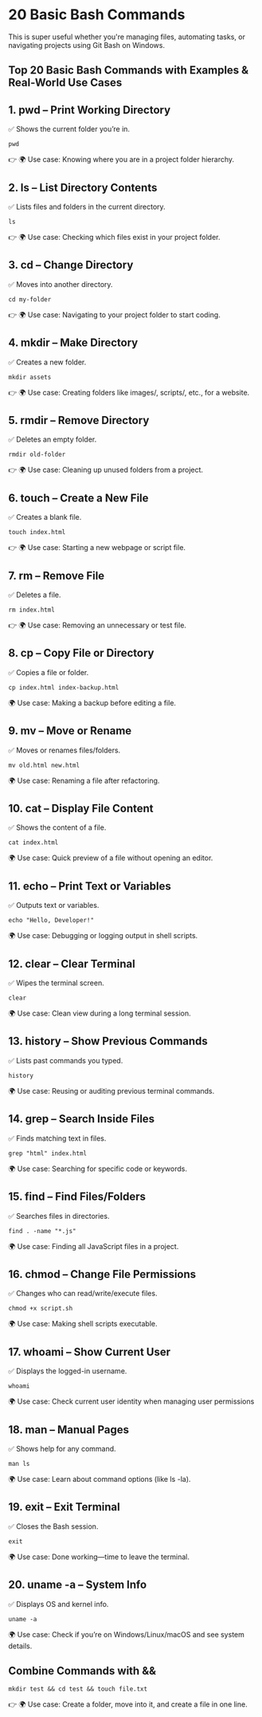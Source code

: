 # 20 Basic Bash Commands

This is super useful whether you're managing files, automating tasks, or navigating projects using Git Bash on Windows.

## Top 20 Basic Bash Commands with Examples & Real-World Use Cases

## 1. pwd – Print Working Directory

✅ Shows the current folder you’re in.

```
pwd
```

👉 🌍 Use case: Knowing where you are in a project folder hierarchy.

## 2. ls – List Directory Contents

✅ Lists files and folders in the current directory.

```
ls
```

👉 🌍 Use case: Checking which files exist in your project folder.

## 3. cd – Change Directory

✅ Moves into another directory.

```
cd my-folder
```

👉 🌍 Use case: Navigating to your project folder to start coding.

## 4. mkdir – Make Directory

✅ Creates a new folder.

```
mkdir assets
```

👉 🌍 Use case: Creating folders like images/, scripts/, etc., for a website.

## 5. rmdir – Remove Directory

✅ Deletes an empty folder.

```
rmdir old-folder
```

👉 🌍 Use case: Cleaning up unused folders from a project.

## 6. touch – Create a New File

✅ Creates a blank file.

```
touch index.html
```

👉 🌍 Use case: Starting a new webpage or script file.

## 7. rm – Remove File

✅ Deletes a file.

```
rm index.html
```

👉 🌍 Use case: Removing an unnecessary or test file.

## 8. cp – Copy File or Directory

✅ Copies a file or folder.

```
cp index.html index-backup.html
```

🌍 Use case: Making a backup before editing a file.

## 9. mv – Move or Rename

✅ Moves or renames files/folders.

```
mv old.html new.html
```

🌍 Use case: Renaming a file after refactoring.

## 10. cat – Display File Content

✅ Shows the content of a file.

```
cat index.html
```

🌍 Use case: Quick preview of a file without opening an editor.

## 11. echo – Print Text or Variables

✅ Outputs text or variables.

```
echo "Hello, Developer!"

```

🌍 Use case: Debugging or logging output in shell scripts.

## 12. clear – Clear Terminal

✅ Wipes the terminal screen.

```
clear
```

🌍 Use case: Clean view during a long terminal session.

## 13. history – Show Previous Commands

✅ Lists past commands you typed.

```
history
```

🌍 Use case: Reusing or auditing previous terminal commands.

## 14. grep – Search Inside Files

✅ Finds matching text in files.

```
grep "html" index.html
```

🌍 Use case: Searching for specific code or keywords.

## 15. find – Find Files/Folders

✅ Searches files in directories.

```
find . -name "*.js"
```

🌍 Use case: Finding all JavaScript files in a project.

## 16. chmod – Change File Permissions

✅ Changes who can read/write/execute files.

```
chmod +x script.sh
```

🌍 Use case: Making shell scripts executable.

## 17. whoami – Show Current User

✅ Displays the logged-in username.

```
whoami
```

🌍 Use case: Check current user identity when managing user permissions

## 18. man – Manual Pages

✅ Shows help for any command.

```
man ls
```

🌍 Use case: Learn about command options (like ls -la).

## 19. exit – Exit Terminal

✅ Closes the Bash session.

```
exit
```

🌍 Use case: Done working—time to leave the terminal.

## 20. uname -a – System Info

✅ Displays OS and kernel info.

```
uname -a
```

🌍 Use case: Check if you’re on Windows/Linux/macOS and see system details.

## Combine Commands with &&

```
mkdir test && cd test && touch file.txt
```

👉 🌍 Use case: Create a folder, move into it, and create a file in one line.
